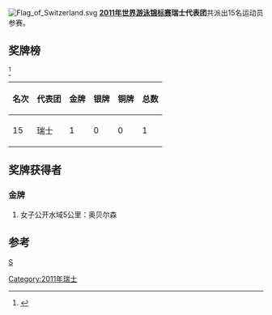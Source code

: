 [[Image:Flag_of_Switzerland.svg|thumb]]
'''[[2011年世界游泳锦标赛|2011年世界游泳锦标赛]]瑞士代表团'''共派出15名运动员参赛。

==奖牌榜==
<ref>{{cite web |url=http://www.shanghai-fina2011.com/medal/index.html |title=存档副本 |accessdate=2011-07-26 |deadurl=yes |archiveurl=https://web.archive.org/web/20110720093114/http://www.shanghai-fina2011.com/medal/index.html |archivedate=2011-07-20 }}</ref>
{| class="wikitable"
|-
! 名次 !! 代表团 !! 金牌 !! 银牌 !! 铜牌 !! 总数
|-
| 15 || 瑞士 || 1 || 0 || 0 || 1
|}
==奖牌获得者==
===金牌===
#女子公开水域5公里：奥贝尔森

==参考==
<references/>
[[分类:2011年世界游泳锦标赛代表团|S]]
[[Category:2011年瑞士|Category:2011年瑞士]]
{{2011年世界游泳锦标赛代表团}}